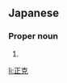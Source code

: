 ==Japanese==
{{ja-kanjitab|まさ|かつ}}

===Proper noun===
{{ja-pos|proper|まさかつ}}

# {{given name|male|lang=ja|sort=まさかつ}}

[[li:正克]]